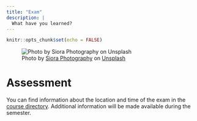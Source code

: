 ```yaml
---
title: "Exam"
description: |
  What have you learned?
---
```


```r
knitr::opts_chunk$set(echo = FALSE)
```

![<span>Photo by <a href="https://unsplash.com/@siora18?utm_source=unsplash&amp;utm_medium=referral&amp;utm_content=creditCopyText">Siora Photography</a> on <a href="https://unsplash.com/s/photos/reading?utm_source=unsplash&amp;utm_medium=referral&amp;utm_content=creditCopyText">Unsplash</a></span>](photos/siora-photography-hgFY1mZY-Y0-unsplash.jpg)

# Assessment

You can find information about the location and time of the exam in the [course directory](https://vorlesungsverzeichnis.unibas.ch/de/home?id=280442). Additional information will be made available during the semester. 
